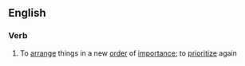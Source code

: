 ==English==

===Verb===
{{en-verb|reprioritiz|ing}}

# To [[arrange]] things in a new [[order]] of [[importance]]; to [[prioritize]] again